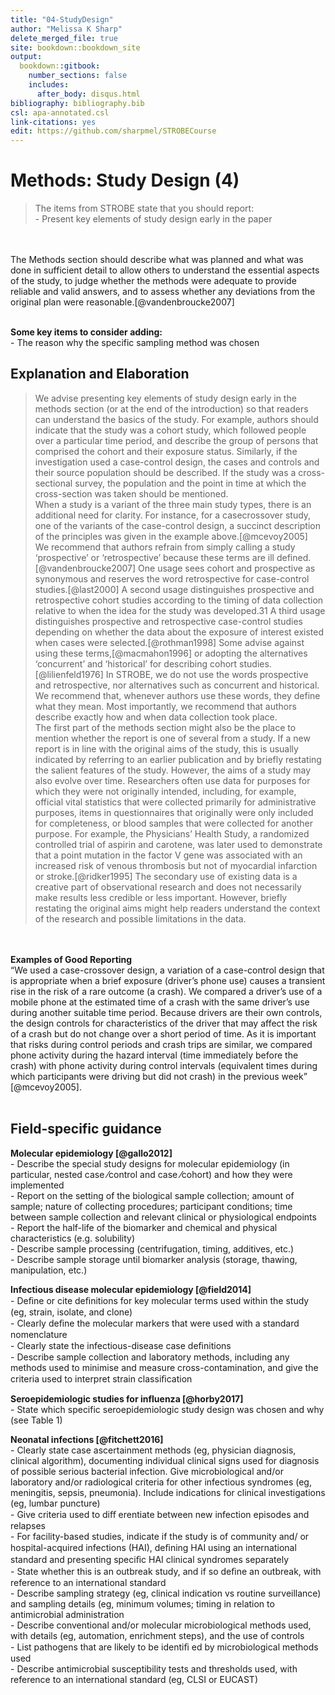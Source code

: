 ---
title: "04-StudyDesign"
author: "Melissa K Sharp"
delete_merged_file: true
site: bookdown::bookdown_site
output:
  bookdown::gitbook:
    number_sections: false 
    includes: 
      after_body: disqus.html
bibliography: bibliography.bib
csl: apa-annotated.csl
link-citations: yes
edit: https://github.com/sharpmel/STROBECourse
---

# Methods: Study Design (4)
> The items from STROBE state that you should report:   
- Present key elements of study design early in the paper

</br></br>
The Methods section should describe what was planned and what was done in sufficient detail to allow others to understand the essential aspects of the study, to judge whether the methods were adequate to provide reliable and valid answers, and to assess whether any deviations from the original plan were reasonable.[@vandenbroucke2007]

</br>
**Some key items to consider adding:**</br>
- The reason why the specific sampling method was chosen
</br> 

## Explanation and Elaboration
> We advise presenting key elements of study design early in the methods section (or at the end of the introduction) so that readers can understand the basics of the study. For example, authors should indicate that the study was a cohort study, which followed people over a particular time period, and describe the group of persons that comprised the cohort and their exposure status. Similarly, if the investigation used a case-control design, the cases and controls and their source population should be described. If the study was a cross-sectional survey, the population and the point in time at which the cross-section was taken should be mentioned.
</br> 
When a study is a variant of the three main study types, there is an additional need for clarity. For instance, for a casecrossover study, one of the variants of the case-control design, a succinct description of the principles was given in the example above.[@mcevoy2005]
</br>
We recommend that authors refrain from simply calling a study ‘prospective’ or ‘retrospective’ because these terms are ill defined. [@vandenbroucke2007] One usage sees cohort and prospective as synonymous and reserves the word retrospective for case-control studies.[@last2000] A second usage distinguishes prospective and retrospective cohort studies according to the timing of data collection relative to when the idea for the study was developed.31 A third usage distinguishes prospective and retrospective case-control studies depending on whether the data about the exposure of interest existed when cases were selected.[@rothman1998] Some advise against using these terms,[@macmahon1996] or adopting the alternatives ‘concurrent’ and ‘historical’ for describing cohort studies.[@lilienfeld1976] In STROBE, we do not use the words prospective and retrospective, nor alternatives such as concurrent and historical. We recommend that, whenever authors use these words, they define what they mean. Most importantly, we recommend that authors describe exactly how and when data collection took place.
</br> 
The first part of the methods section might also be the place to mention whether the report is one of several from a study. If a new report is in line with the original aims of the study, this is usually indicated by referring to an earlier publication and by briefly restating the salient features of the study. However, the aims of a study may also evolve over time. Researchers often use data for purposes for which they were not originally intended, including, for example, official vital statistics that were collected primarily for administrative purposes, items in questionnaires that originally were only included for completeness, or blood samples that were collected for another purpose. For example, the Physicians’ Health Study, a randomized controlled trial of aspirin and carotene, was later used to demonstrate that a point mutation in the factor V gene was associated with an increased risk of venous thrombosis but not of myocardial infarction or stroke.[@ridker1995] The secondary use of existing data is a creative part of observational research and does not necessarily make results less credible or less important. However, briefly restating the original aims might help readers understand the context of the research and possible limitations in the data.

</br></br>
**Examples of Good Reporting**</br> 
“We used a case-crossover design, a variation of a case-control design that is appropriate when a brief exposure (driver's phone use) causes a transient rise in the risk of a rare outcome (a crash). We compared a driver's use of a mobile phone at the estimated time of a crash with the same driver's use during another suitable time period. Because drivers are their own controls, the design controls for characteristics of the driver that may affect the risk of a crash but do not change over a short period of time. As it is important that risks during control periods and crash trips are similar, we compared phone activity during the hazard interval (time immediately before the crash) with phone activity during control intervals (equivalent times during which participants were driving but did not crash) in the previous week” [@mcevoy2005].
</br></br>  

<h2>Field-specific guidance</h2>
**Molecular epidemiology [@gallo2012]**  
- Describe the special study designs for molecular epidemiology (in particular, nested case ⁄control and case ⁄cohort) and how they were implemented  
- Report on the setting of the biological sample collection; amount of sample; nature of collecting procedures; participant conditions; time between sample collection and relevant clinical or physiological endpoints  
- Report the half-life of the biomarker and chemical and physical characteristics (e.g. solubility)  
- Describe sample processing (centrifugation, timing, additives, etc.)  
- Describe sample storage until biomarker analysis (storage, thawing, manipulation, etc.)</br>

**Infectious disease molecular epidemiology [@field2014]**  
- Deﬁne or cite deﬁnitions for key molecular terms used within the study (eg, strain, isolate, and clone)  
- Clearly deﬁne the molecular markers that were used with a standard nomenclature  
- Clearly state the infectious-disease case deﬁnitions  
- Describe sample collection and laboratory methods, including any methods used to minimise and measure cross-contamination, and give the criteria used to interpret strain classiﬁcation</br>

**Seroepidemiologic studies for influenza [@horby2017]**  
- State which specific seroepidemiologic study design was chosen and why (see Table 1)</br>

**Neonatal infections [@fitchett2016]**  
- Clearly state case ascertainment methods (eg, physician diagnosis, clinical algorithm), documenting individual clinical signs used for diagnosis of possible serious bacterial infection. Give microbiological and/or laboratory and/or radiological criteria for other infectious syndromes (eg, meningitis, sepsis, pneumonia). Include indications for clinical investigations (eg, lumbar puncture)  
- Give criteria used to diﬀ erentiate between new infection episodes and relapses  
- For facility-based studies, indicate if the study is of community and/ or hospital-acquired infections (HAI), deﬁning HAI using an international standard and presenting speciﬁc HAI clinical syndromes separately  
- State whether this is an outbreak study, and if so deﬁne an outbreak, with reference to an international standard  
- Describe sampling strategy (eg, clinical indication vs routine surveillance) and sampling details (eg, minimum volumes; timing in relation to antimicrobial administration  
- Describe conventional and/or molecular microbiological methods used, with details (eg, automation, enrichment steps), and the use of controls  
- List pathogens that are likely to be identiﬁ ed by microbiological methods used  
- Describe antimicrobial susceptibility tests and thresholds used, with reference to an international standard (eg, CLSI or EUCAST)
</br></br>